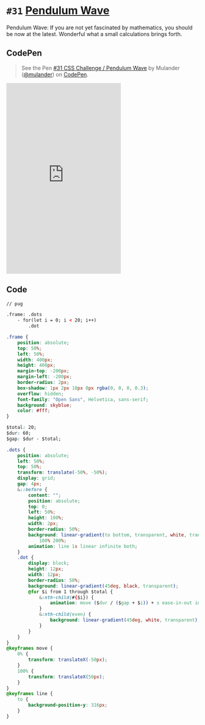 
<Meta />

# `#31` [Pendulum Wave](https://100dayscss.com/days/31/)

Pendulum Wave: If you are not yet fascinated by mathematics, you should be now at the latest. Wonderful what a small calculations brings forth.

## CodePen

> See the Pen [#31 CSS Challenge / Pendulum Wave](https://codepen.io/mulander/pen/wvRMqZb)
by Mulander ([@mulander](https://codepen.io/mulander))
on [CodePen](https://codepen.io).

<iframe
  height="500"
  className="w-full my-10 bg-gray-200"
  scrolling="no"
  title="#31 CSS Challenge / Pendulum Wave"
  src="https://codepen.io/mulander/embed/wvRMqZb?default-tab=html%2Cresult"
  frameBorder="no"
  loading="lazy"
  allowtransparency="true"
  allowFullScreen={true}
>

</iframe>

## Code

```html
// pug

.frame: .dots
	- for(let i = 0; i < 20; i++)
		.dot
```

```css
.frame {
	position: absolute;
	top: 50%;
	left: 50%;
	width: 400px;
	height: 400px;
	margin-top: -200px;
	margin-left: -200px;
	border-radius: 2px;
	box-shadow: 1px 2px 10px 0px rgba(0, 0, 0, 0.3);
	overflow: hidden;
	font-family: "Open Sans", Helvetica, sans-serif;
	background: skyblue;
	color: #fff;
}

$total: 20;
$dur: 60;
$gap: $dur - $total;

.dots {
	position: absolute;
	left: 50%;
	top: 50%;
	transform: translate(-50%, -50%);
	display: grid;
	gap: 4px;
	&::before {
		content: "";
		position: absolute;
		top: 0;
		left: 50%;
		height: 100%;
		width: 2px;
		border-radius: 50%;
		background: linear-gradient(to bottom, transparent, white, transparent, black)
			100% 200%;
		animation: line 1s linear infinite both;
	}
	.dot {
		display: block;
		height: 12px;
		width: 12px;
		border-radius: 50%;
		background: linear-gradient(45deg, black, transparent);
		@for $i from 1 through $total {
			&:nth-child(#{$i}) {
				animation: move ($dur / ($gap + $i)) + s ease-in-out infinite alternate;
			}
			&:nth-child(even) {
				background: linear-gradient(45deg, white, transparent);
			}
		}
	}
}
@keyframes move {
	0% {
		transform: translateX(-50px);
	}
	100% {
		transform: translateX(50px);
	}
}
@keyframes line {
	to {
		background-position-y: 316px;
	}
}
```
